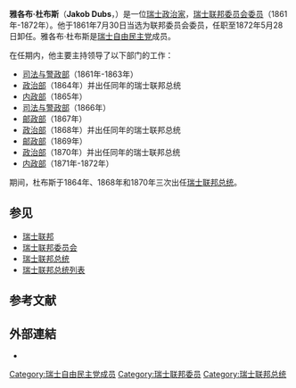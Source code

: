 {{Infobox_ President
| name= {{lang|en| Jakob Dubs}}
| original_name =雅各布·杜布斯
| image= Jakob Dubs.jpg
| office2=[[瑞士联邦委员会委员|瑞士联邦委员会委员]]
| term_start2=1861年 
| term_end2=1872年
| birth_date=1822年7月26日
| death_date= 1879年1月13日
}}

'''雅各布·杜布斯'''（'''Jakob Dubs'''，{{bd|1822年|7月26日|1879年|1月13日|catIdx=F}}）是一位[[瑞士|瑞士]][[政治家|政治家]]，[[瑞士联邦委员会|瑞士联邦委员会]][[瑞士联邦委员会委员|委员]]（1861年-1872年）。他于1861年7月30日当选为联邦委员会委员，任职至1872年5月28日卸任。雅各布·杜布斯是[[瑞士自由民主党|瑞士自由民主党]]成员。

在任期内，他主要主持领导了以下部门的工作：
*[[瑞士司法与警政部|司法与警政部]]（1861年-1863年）
*[[瑞士政治部|政治部]]（1864年）并出任同年的瑞士联邦总统
*[[瑞士内政部|内政部]]（1865年）
*[[瑞士司法与警政部|司法与警政部]]（1866年）
*[[瑞士邮政部|邮政部]]（1867年）
*[[瑞士政治部|政治部]]（1868年）并出任同年的瑞士联邦总统
*[[瑞士邮政部|邮政部]]（1869年）
*[[瑞士政治部|政治部]]（1870年）并出任同年的瑞士联邦总统
*[[瑞士内政部|内政部]]（1871年-1872年）

期间，杜布斯于1864年、1868年和1870年三次出任[[瑞士联邦总统|瑞士联邦总统]]。

==参见==
*[[瑞士联邦|瑞士联邦]]
*[[瑞士联邦委员会|瑞士联邦委员会]] 
*[[瑞士联邦总统|瑞士联邦总统]] 
*[[瑞士联邦总统列表|瑞士联邦总统列表]] 

==参考文献==

==外部連結==
*{{HDS|3625}}

{{Authority control}}
{{DEFAULTSORT: Dubs, Jakob}} 
{{europe-poli-bio-stub}}
{{Switzerland-politician-stub}}
[[Category:瑞士自由民主党成员|Category:瑞士自由民主党成员]]
[[Category:瑞士联邦委员|Category:瑞士联邦委员]]
[[Category:瑞士联邦总统|Category:瑞士联邦总统]]